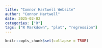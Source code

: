 ```yaml
---
title: "Connor Hartwell Website"
author: "Connor Hartwell"
date: 2025-02-02
categories: ["R"]
tags: ["R Markdown", "plot", "regression"]
---
```


```r
knitr::opts_chunk$set(collapse = TRUE)
```


